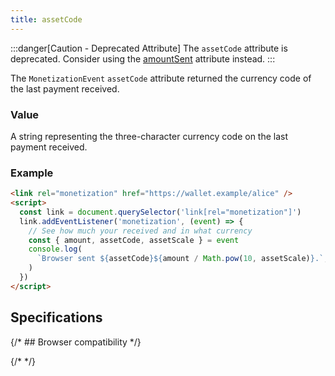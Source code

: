 ```yaml
---
title: assetCode
---
```



:::danger[Caution - Deprecated Attribute]
The `assetCode` attribute is deprecated. Consider using the [amountSent](/docs/references/attributes/amountsent) attribute instead.
:::

The `MonetizationEvent` `assetCode` attribute returned the currency code of the last payment received.

### Value

A string representing the three-character currency code on the last payment received.

### Example

```html
<link rel="monetization" href="https://wallet.example/alice" />
<script>
  const link = document.querySelector('link[rel="monetization"]')
  link.addEventListener('monetization', (event) => {
    // See how much your received and in what currency
    const { amount, assetCode, assetScale } = event
    console.log(
      `Browser sent ${assetCode}${amount / Math.pow(10, assetScale)}.`,
    )
  })
</script>
```

## Specifications

<Specification anchor='assetcode-attribute-deprecated' />

{/* ## Browser compatibility */}

{/* <BrowserCompat json={data} /> */}
